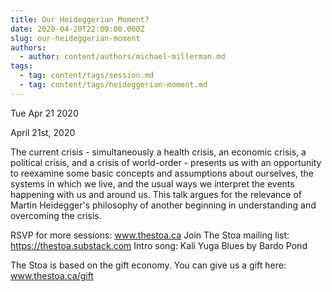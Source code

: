 ```yaml
---
title: Our Heideggerian Moment?
date: 2020-04-20T22:00:00.000Z
slug: our-heideggerian-moment
authors:
  - author: content/authors/michael-millerman.md
tags:
  - tag: content/tags/session.md
  - tag: content/tags/heideggerian-moment.md
---
```






Tue Apr 21 2020

April 21st, 2020

The current crisis - simultaneously a health crisis, an economic crisis, a political crisis, and a crisis of world-order - presents us with an opportunity to reexamine some basic concepts and assumptions about ourselves, the systems in which we live, and the usual ways we interpret the events happening with us and around us. This talk argues for the relevance of Martin Heidegger's philosophy of another beginning in understanding and overcoming the crisis.

RSVP for more sessions: www.thestoa.ca
Join The Stoa mailing list: https://thestoa.substack.com
Intro song: Kali Yuga Blues by Bardo Pond

The Stoa is based on the gift economy. You can give us a gift here: www.thestoa.ca/gift


